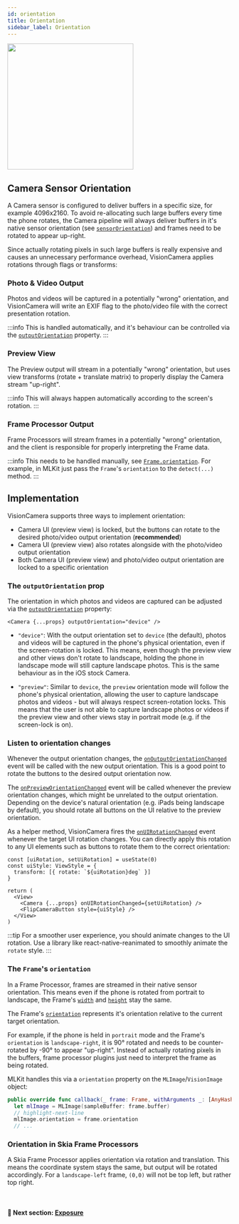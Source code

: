 ```yaml
---
id: orientation
title: Orientation
sidebar_label: Orientation
---
```



<div class="image-container">
  <img width="283" src={useBaseUrl("img/example.png")} />
</div>

## Camera Sensor Orientation

A Camera sensor is configured to deliver buffers in a specific size, for example 4096x2160.
To avoid re-allocating such large buffers every time the phone rotates, the Camera pipeline will always deliver buffers in it's native sensor orientation (see [`sensorOrientation`](/docs/api/interfaces/CameraDevice#sensororientation)) and frames need to be rotated to appear up-right.

Since actually rotating pixels in such large buffers is really expensive and causes an unnecessary performance overhead, VisionCamera applies rotations through flags or transforms:

### Photo & Video Output

Photos and videos will be captured in a potentially "wrong" orientation, and VisionCamera will write an EXIF flag to the photo/video file with the correct presentation rotation.

:::info
This is handled automatically, and it's behaviour can be controlled via the [`outputOrientation`](/docs/api/interfaces/CameraProps#outputorientation) property.
:::

### Preview View

The Preview output will stream in a potentially "wrong" orientation, but uses view transforms (rotate + translate matrix) to properly display the Camera stream "up-right".

:::info
This will always happen automatically according to the screen's rotation.
:::

### Frame Processor Output

Frame Processors will stream frames in a potentially "wrong" orientation, and the client is responsible for properly interpreting the Frame data.

:::info
This needs to be handled manually, see [`Frame.orientation`](/docs/api/interfaces/Frame#orientation).
For example, in MLKit just pass the `Frame`'s `orientation` to the `detect(...)` method.
:::

## Implementation

VisionCamera supports three ways to implement orientation:

- Camera UI (preview view) is locked, but the buttons can rotate to the desired photo/video output orientation (**recommended**)
- Camera UI (preview view) also rotates alongside with the photo/video output orientation
- Both Camera UI (preview view) and photo/video output orientation are locked to a specific orientation

### The `outputOrientation` prop

The orientation in which photos and videos are captured can be adjusted via the [`outputOrientation`](/docs/api/interfaces/CameraProps#outputorientation) property:

```tsx
<Camera {...props} outputOrientation="device" />
```

- `"device"`: With the output orientation set to `device` (the default), photos and videos will be captured in the phone's physical orientation, even if the screen-rotation is locked.
This means, even though the preview view and other views don't rotate to landscape, holding the phone in landscape mode will still capture landscape photos. This is the same behaviour as in the iOS stock Camera.

- `"preview"`: Similar to `device`, the `preview` orientation mode will follow the phone's physical orientation, allowing the user to capture landscape photos and videos - but will always respect screen-rotation locks.
This means that the user is not able to capture landscape photos or videos if the preview view and other views stay in portrait mode (e.g. if the screen-lock is on).

### Listen to orientation changes

Whenever the output orientation changes, the [`onOutputOrientationChanged`](/docs/api/interfaces/CameraProps#onoutputorientationchanged) event will be called with the new output orientation. This is a good point to rotate the buttons to the desired output orientation now.

The [`onPreviewOrientationChanged`](/docs/api/interfaces/CameraProps#onprevieworientationchanged) event will be called whenever the preview orientation changes, which might be unrelated to the output orientation. Depending on the device's natural orientation (e.g. iPads being landscape by default), you should rotate all buttons on the UI relative to the preview orientation.

As a helper method, VisionCamera fires the [`onUIRotationChanged`](/docs/api/interfaces/CameraProps#onuirotationchanged) event whenever the target UI rotation changes. You can directly apply this rotation to any UI elements such as buttons to rotate them to the correct orientation:

```tsx
const [uiRotation, setUiRotation] = useState(0)
const uiStyle: ViewStyle = {
  transform: [{ rotate: `${uiRotation}deg` }]
}

return (
  <View>
    <Camera {...props} onUIRotationChanged={setUiRotation} />
    <FlipCameraButton style={uiStyle} />
  </View>
)
```

:::tip
For a smoother user experience, you should animate changes to the UI rotation. Use a library like react-native-reanimated to smoothly animate the `rotate` style.
:::

### The `Frame`'s `orientation`

In a Frame Processor, frames are streamed in their native sensor orientation.
This means even if the phone is rotated from portrait to landscape, the Frame's [`width`](/docs/api/interfaces/Frame#width) and [`height`](/docs/api/interfaces/Frame#height) stay the same.

The Frame's [`orientation`](/docs/api/interfaces/Frame#orientation) represents it's orientation relative to the current target orientation.

For example, if the phone is held in `portrait` mode and the Frame's `orientation` is `landscape-right`, it is 90° rotated and needs to be counter-rotated by -90° to appear "up-right".
Instead of actually rotating pixels in the buffers, frame processor plugins just need to interpret the frame as being rotated.

MLKit handles this via a `orientation` property on the `MLImage`/`VisionImage` object:

```swift
public override func callback(_ frame: Frame, withArguments _: [AnyHashable: Any]?) -> Any? {
  let mlImage = MLImage(sampleBuffer: frame.buffer)
  // highlight-next-line
  mlImage.orientation = frame.orientation
  // ...
```

### Orientation in Skia Frame Processors

A Skia Frame Processor applies orientation via rotation and translation. This means the coordinate system stays the same, but output will be rotated accordingly.
For a `landscape-left` frame, `(0,0)` will not be top left, but rather top right.

<br />

#### 🚀 Next section: [Exposure](exposure)
